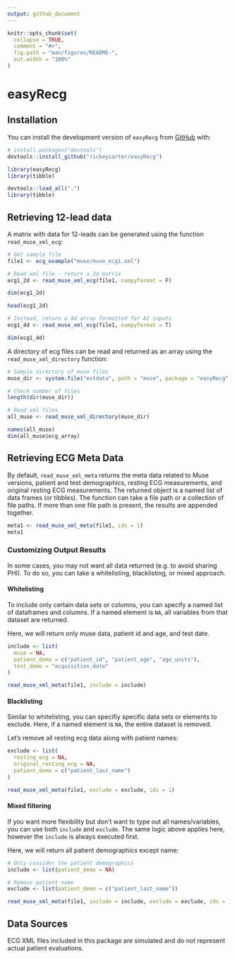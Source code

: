 ```yaml
---
output: github_document
---
```


<!-- README.md is generated from README.Rmd. Please edit that file -->

```r
knitr::opts_chunk$set(
  collapse = TRUE,
  comment = "#>",
  fig.path = "man/figures/README-",
  out.width = "100%"
)
```

# easyRecg

<!-- badges: start -->
<!-- badges: end -->

## Installation

You can install the development version of `easyRecg` from [GitHub](https://github.com/) with:

``` r
# install.packages("devtools")
devtools::install_github("rickeycarter/easyRecg")
```

```r
library(easyRecg)
library(tibble)
```

```r
devtools::load_all(".")
library(tibble)
```


## Retrieving 12-lead data

A matrix with data for 12-leads can be generated using the function `read_muse_xml_ecg`:

```r
# Get sample file
file1 <- ecg_example("muse/muse_ecg1.xml")

# Read xml file - return a 2d matrix
ecg1_2d <- read_muse_xml_ecg(file1, numpyformat = F)

dim(ecg1_2d)

head(ecg1_2d)

# Instead, return a 4d array formatted for AI inputs
ecg1_4d <- read_muse_xml_ecg(file1, numpyformat = T)

dim(ecg1_4d)
```


A directory of ecg files can be read and returned as an array using the `read_muse_xml_directory` function:

```r
# Sample directory of muse files
muse_dir <- system.file("extdata", path = "muse", package = "easyRecg")

# Check number of files 
length(dir(muse_dir))

# Read xml files
all_muse <- read_muse_xml_directory(muse_dir)

names(all_muse)
dim(all_muse$ecg_array)
```

## Retrieving ECG Meta Data

By default, `read_muse_xml_meta` returns the meta data related to Muse versions, patient and test demographics, resting ECG measurements, and original resting ECG measurements.  The returned object is a named list of data frames (or tibbles). The function can take a file path or a collection of file paths.  If more than one file path is present, the results are appended together.

```r
meta1 <- read_muse_xml_meta(file1, ids = 1)
meta1
```

### Customizing Output Results 

In some cases, you may not want all data returned (e.g. to avoid sharing PHI).  To do so, you can take a whitelisting, blacklisting, or mixed approach.

#### Whitelisting

To include only certain data sets or columns, you can specify a named list of dataframes and columns.  If a named element is `NA`, all variables from that dataset are returned.

Here, we will return only muse data, patient id and age, and test date.

```r
include <- list(
  muse = NA,
  patient_demo = c("patient_id", "patient_age", "age_units"),
  test_demo = "acquisition_date"
)

read_muse_xml_meta(file1, include = include)
```


#### Blacklisting

Similar to whitelisting, you can specifiy specific data sets or elements to exclude.  Here, if a named element is `NA`, the entire dataset is removed.

Let's remove all resting ecg data along with patient names:

```r
exclude <- list(
  resting_ecg = NA,
  original_resting_ecg = NA,
  patient_demo = c("patient_last_name")
)

read_muse_xml_meta(file1, exclude = exclude, ids = 1)
```


#### Mixed filtering

If you want more flexibility but don't want to type out all names/variables, you can use both `include` and `exclude`.  The same logic above applies here, however the `include` is always executed first.

Here, we will return all patient demographics except name:


```r
# Only consider the patient demographics
include <- list(patient_demo = NA)

# Remove patient name
exclude <- list(patient_demo = c("patient_last_name"))

read_muse_xml_meta(file1, include = include, exclude = exclude, ids = 1)
```

## Data Sources

ECG XML files included in this package are simulated and do not represent actual patient evaluations. 
